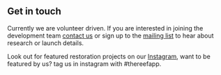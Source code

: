 ## Get in touch

Currently we are volunteer driven. If you are interested in joining the development team [contact us](mailto:hello@thereefapp.com) or sign up to the [mailing list](https://emailoctopus.com/lists/b85ffca6-c5c0-11ea-a3d0-06b4694bee2a/forms/subscribe) to hear about research or launch details.

Look out for featured restoration projects on our [Instagram](https://www.instagram.com/thereefapp), want to be featured by us? tag us in instagram with #thereefapp.